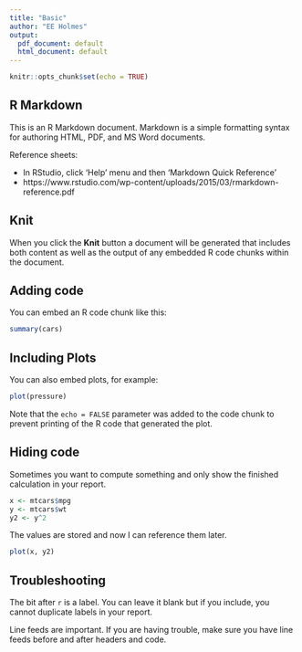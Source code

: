 ```yaml
---
title: "Basic"
author: "EE Holmes"
output:
  pdf_document: default
  html_document: default
---
```


```r
knitr::opts_chunk$set(echo = TRUE)
```

## R Markdown

This is an R Markdown document. Markdown is a simple formatting syntax for authoring HTML, PDF, and MS Word documents. 

Reference sheets:

* In RStudio, click 'Help' menu and then 'Markdown Quick Reference'
* https://www.rstudio.com/wp-content/uploads/2015/03/rmarkdown-reference.pdf

## Knit

When you click the **Knit** button a document will be generated that includes both content as well as the output of any embedded R code chunks within the document. 

## Adding code

You can embed an R code chunk like this:

```r
summary(cars)
```

## Including Plots

You can also embed plots, for example:

```r
plot(pressure)
```

Note that the `echo = FALSE` parameter was added to the code chunk to prevent printing of the R code that generated the plot.

## Hiding code

Sometimes you want to compute something and only show the finished calculation in your report.


```r
x <- mtcars$mpg
y <- mtcars$wt
y2 <- y^2
```

The values are stored and now I can reference them later.

```r
plot(x, y2)
```

## Troubleshooting

The bit after `r` is a label.  You can leave it blank but if you include, you cannot duplicate labels in your report.

Line feeds are important.  If you are having trouble, make sure you have line feeds before and after headers and code.
